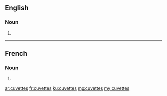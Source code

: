 ==English==

===Noun===
{{head|en|plural}}

# {{plural of|cuvette|lang=en}}

----

==French==

===Noun===
{{head|fr|plural}}

# {{plural of|cuvette|lang=fr}}

[[ar:cuvettes]]
[[fr:cuvettes]]
[[ku:cuvettes]]
[[mg:cuvettes]]
[[my:cuvettes]]